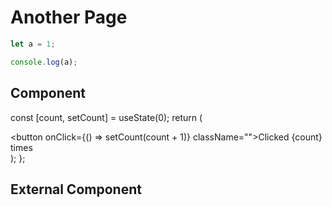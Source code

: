 # Another Page

```js filename="demo.js" {3} copy
let a = 1;

console.log(a);
```

## Component


  const [count, setCount] = useState(0);
  return (
    <div>
      <button onClick={() => setCount(count + 1)} className="">Clicked {count} times</button>
    </div>
  );
};

<Counter/>

## External Component


<Counters />
